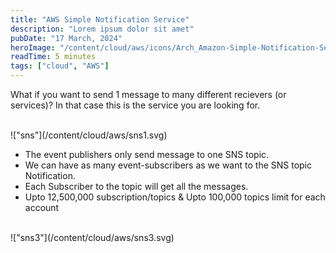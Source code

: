 ```yaml
---
title: "AWS Simple Notification Service"
description: "Lorem ipsum dolor sit amet"
pubDate: "17 March, 2024"
heroImage: "/content/cloud/aws/icons/Arch_Amazon-Simple-Notification-Service_32.svg"
readTime: 5 minutes
tags: ["cloud", "AWS"]
---
```



<Section link="sns-intro" title="Introduction" />

What if you want to send 1 message to many different recievers (or services)?
In that case this is the service you are looking for.

<br />
!["sns"](/content/cloud/aws/sns1.svg)
<br />


- The event publishers only send message to one SNS topic.
- We can have as many event-subscribers as we want to the SNS topic Notification.
- Each Subscriber to the topic will get all the messages.
- Upto 12,500,000 subscription/topics & Upto 100,000 topics limit for each account

<br />
!["sns3"](/content/cloud/aws/sns3.svg)
<br />
